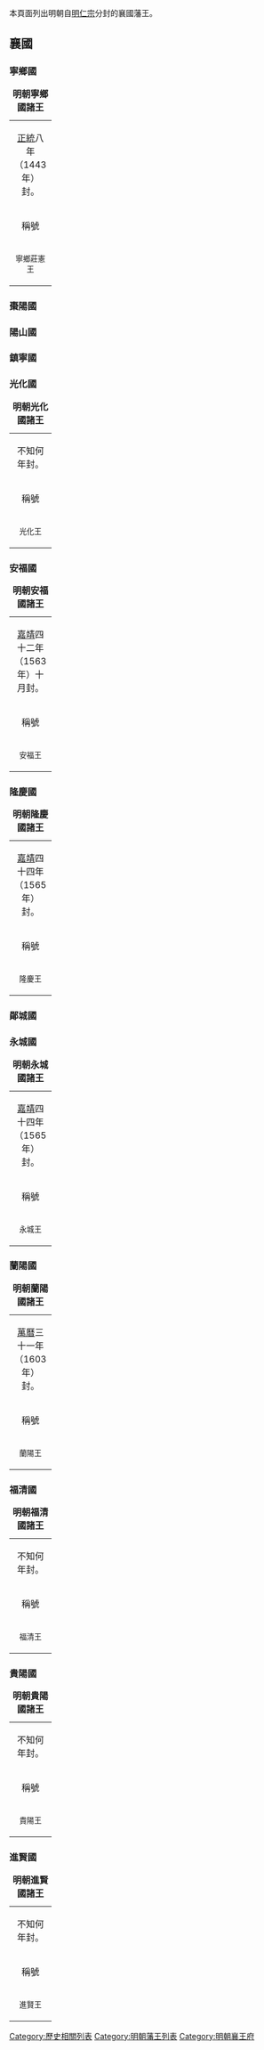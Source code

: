 {{CJK-New-Char|307D5}}
本頁面列出明朝自[[明仁宗|明仁宗]]分封的襄國藩王。

==襄國==
{{明朝諸王列表/襄國}}
===寧鄉國===
{| class="wikitable" width=98%
|+'''明朝寧鄉國諸王'''
|-
| colspan=5 align="center"|[[正统_(年号)|正統]]八年（1443年）封。
|-
!稱號||style="white-space:nowrap;"|國君姓名||關係||在位年數||註記
|-
|width="60" align ="center"|<small>寧鄉莊憲王||width="70" align ="center"|<small>[[朱祁鐄|朱祁鐄]]||width="135"|<small>朱瞻墡、嫡二子||width="115" align ="center"|<small>1443年—1471年||<small>正統八年封。[[成化|成化]]七年薨。無子，除。
|}
===棗陽國===
{{明朝諸王列表/棗陽國}}
===陽山國===
{{明朝諸王列表/陽山國}}
===鎮寧國===
{{明朝諸王列表/鎮寧國}}
===光化國===
{| class="wikitable" width=98%
|+'''明朝光化國諸王'''
|-
| colspan=5 align="center"|不知何年封。
|-
!稱號||style="white-space:nowrap;"|國君姓名||關係||在位年數||註記
|-
|width="60" align ="center"|<small>光化王||width="70" align ="center"|<small>[[朱祐櫍|朱祐櫍]]||width="135"|<small>朱見淑、庶二子||width="115" align ="center"|<small>？年—1508年||<small>不知何年封。[[正德_(明朝)|正德]]三年嗣襄封，郡爵例不襲。
|}
===安福國===
{| class="wikitable" width=98%
|+'''明朝安福國諸王'''
|-
| colspan=5 align="center"|[[嘉靖|嘉靖]]四十二年（1563年）十月封。
|-
!稱號||style="white-space:nowrap;"|國君姓名||關係||在位年數||註記
|-
|width="60" align ="center"|<small>安福王||width="70" align ="center"|<small>[[朱載堯|朱載堯]]||width="135"|<small>朱厚熲、庶一子||width="115" align ="center"|<small>1563年—1569年||<small>嘉靖四十二年十月封。[[隆庆_(明朝)|隆慶]]三年嗣襄封，郡爵例不襲。
|}

===隆慶國===
{| class="wikitable" width=98%
|+'''明朝隆慶國諸王'''
|-
| colspan=5 align="center"|[[嘉靖|嘉靖]]四十四年（1565年）封。
|-
!稱號||style="white-space:nowrap;"|國君姓名||關係||在位年數||註記
|-
|width="60" align ="center"|<small>隆慶王||width="70" align ="center"|<small>[[朱載䵺|朱載䵺]]||width="135"|<small>朱厚熲、庶二子||width="115" align ="center"|<small>1565年—1569年||<small>嘉靖四十四年封。[[隆庆_(明朝)|隆慶]]三年以同朝廷[[年號|年號]]，改封鄖城王。
|}
===鄖城國===
{{明朝諸王列表/鄖城國}}

===永城國===
{| class="wikitable" width=98%
|+'''明朝永城國諸王'''
|-
| colspan=5 align="center"|[[嘉靖|嘉靖]]四十四年（1565年）封。
|-
!稱號||style="white-space:nowrap;"|國君姓名||關係||在位年數||註記
|-
|width="60" align ="center"|<small>永城王||width="70" align ="center"|<small>[[朱載圻|朱載圻]]||width="135"|<small>朱厚熲、庶三子||width="115" align ="center"|<small>1565年—1576年||<small>嘉靖四十四年封。[[萬曆|萬曆]]四年薨。無子，除。
|}
===蘭陽國===
{| class="wikitable" width=98%
|+'''明朝蘭陽國諸王'''
|-
| colspan=5 align="center"|[[萬曆|萬曆]]三十一年（1603年）封。
|-
!稱號||style="white-space:nowrap;"|國君姓名||關係||在位年數||註記
|-
|width="60" align ="center"|<small>蘭陽王||width="70" align ="center"|<small>[[朱翊鎬|朱翊鎬]]||width="135"|<small>朱載堯、庶二子||width="115" align ="center"|<small>1603年—？年||<small>萬曆三十一年封。
|}
===福清國===
{| class="wikitable" width=98%
|+'''明朝福清國諸王'''
|-
| colspan=5 align="center"|不知何年封。
|-
!稱號||style="white-space:nowrap;"|國君姓名||關係||在位年數||註記
|-
|width="60" align ="center"|<small>福清王||width="70" align ="center"|<small>[[朱常澄|朱常澄]]||width="135"|<small>朱翊銘、嫡二子||width="115" align ="center"|<small>？年—1645年||<small>不知何年封。[[弘光|弘光]]元年四月嗣襄封，郡爵例不襲。
|}
===貴陽國===
{| class="wikitable" width=98%
|+'''明朝貴陽國諸王'''
|-
| colspan=5 align="center"|不知何年封。
|-
!稱號||style="white-space:nowrap;"|國君姓名||關係||在位年數||註記
|-
|width="60" align ="center"|<small>貴陽王||width="70" align ="center"|<small>[[朱常法|朱常法]]||width="135"|<small>朱翊銘、庶三子||width="115" align ="center"|<small>？年—1641年||<small>不知何年封。[[崇禎|崇禎]]十四年，獻賊陷[[襄陽|襄陽]]，與襄忠王同遇害。
|}
===進賢國===
{| class="wikitable" width=98%
|+'''明朝進賢國諸王'''
|-
| colspan=5 align="center"|不知何年封。
|-
!稱號||style="white-space:nowrap;"|國君姓名||關係||在位年數||註記
|-
|width="60" align ="center"|<small>進賢王||width="70" align ="center"|<small>[[朱常洤|朱常洤]]||width="135"|<small>朱翊銘、庶四子||width="115" align ="center"|<small>？年—1644年||<small>不知何年封。國亡不知所終。
|}
{{明朝藩王列表}}

[[Category:歷史相關列表|Category:歷史相關列表]]
[[Category:明朝藩王列表|Category:明朝藩王列表]]
[[Category:明朝襄王府|Category:明朝襄王府]]